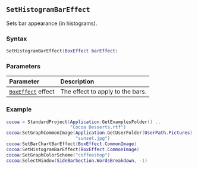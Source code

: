 ::: {.minipage data-latex="{\textwidth}"}
## `SetHistogramBarEffect`

Sets bar appearance (in histograms).

### Syntax {-}

``` .lua
SetHistogramBarEffect(BoxEffect barEffect)
```

### Parameters {-}

**Parameter** | **Description**
| :-- | :-- |
| [`BoxEffect`](#boxeffect) effect | The effect to apply to the bars. |

### Example {-}

``` .lua
cocoa = StandardProject(Application.GetExamplesFolder() ..
                        "Cocoa Desserts.rtf")
cocoa:SetGraphCommonImage(Application.GetUserFolder(UserPath.Pictures) ..
                          "sunset.jpg")
cocoa:SetBarChartBarEffect(BoxEffect.CommonImage)
cocoa:SetHistogramBarEffect(BoxEffect.CommonImage)
cocoa:SetGraphColorScheme("coffeeshop")
cocoa:SelectWindow(SideBarSection.WordsBreakdown, -1)
```
:::
